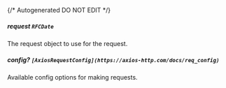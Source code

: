 {/* Autogenerated DO NOT EDIT  */}
##### **request** `RFCDate`
The request object to use for the request.

##### **config?** `[AxiosRequestConfig](https://axios-http.com/docs/req_config)`
Available config options for making requests.

